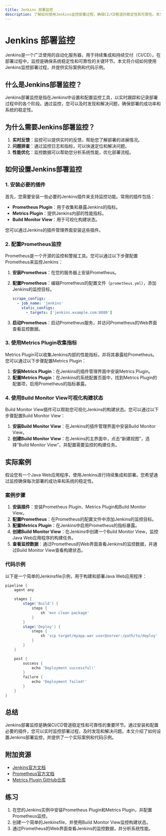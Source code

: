 ```yaml
---
title: Jenkins 部署监控
description: 了解如何使用Jenkins监控部署过程，确保CI/CD管道的稳定性和可靠性。本文适合初学者，包含实际案例和代码示例。
---
```


# Jenkins 部署监控

Jenkins是一个广泛使用的自动化服务器，用于持续集成和持续交付（CI/CD）。在部署过程中，监控是确保系统稳定性和可靠性的关键环节。本文将介绍如何使用Jenkins监控部署过程，并提供实际案例和代码示例。

## 什么是Jenkins部署监控？

Jenkins部署监控是指在Jenkins中设置和配置监控工具，以实时跟踪和记录部署过程中的各个阶段。通过监控，您可以及时发现和解决问题，确保部署的成功率和系统的稳定性。

## 为什么需要Jenkins部署监控？

1. **实时反馈**：监控可以提供实时的反馈，帮助您了解部署的进展情况。
2. **问题排查**：通过监控日志和指标，可以快速定位和解决问题。
3. **性能优化**：监控数据可以帮助您分析系统性能，优化部署流程。

## 如何设置Jenkins部署监控

### 1. 安装必要的插件

首先，您需要安装一些必要的Jenkins插件来支持监控功能。常用的插件包括：

- **Prometheus Plugin**：用于收集和暴露Jenkins的指标。
- **Metrics Plugin**：提供Jenkins内部的性能指标。
- **Build Monitor View**：用于可视化构建状态。

您可以通过Jenkins的插件管理界面安装这些插件。

### 2. 配置Prometheus监控

Prometheus是一个开源的监控和警报工具。您可以通过以下步骤配置Prometheus来监控Jenkins：

1. **安装Prometheus**：在您的服务器上安装Prometheus。
2. **配置Prometheus**：编辑Prometheus的配置文件（`prometheus.yml`），添加Jenkins的监控目标。

   ```yaml
   scrape_configs:
     - job_name: 'jenkins'
       static_configs:
         - targets: ['jenkins.example.com:8080']
   ```

3. **启动Prometheus**：启动Prometheus服务，并访问Prometheus的Web界面查看监控数据。

### 3. 使用Metrics Plugin收集指标

Metrics Plugin可以收集Jenkins内部的性能指标，并将其暴露给Prometheus。您可以通过以下步骤配置Metrics Plugin：

1. **安装Metrics Plugin**：在Jenkins的插件管理界面中安装Metrics Plugin。
2. **配置Metrics Plugin**：在Jenkins的系统配置页面中，找到Metrics Plugin的配置项，启用Prometheus的指标暴露。

### 4. 使用Build Monitor View可视化构建状态

Build Monitor View插件可以帮助您可视化Jenkins的构建状态。您可以通过以下步骤配置Build Monitor View：

1. **安装Build Monitor View**：在Jenkins的插件管理界面中安装Build Monitor View。
2. **创建Build Monitor View**：在Jenkins的主界面中，点击“新建视图”，选择“Build Monitor View”，并配置需要监控的构建任务。

## 实际案例

假设您有一个Java Web应用程序，使用Jenkins进行持续集成和部署。您希望通过监控确保每次部署的成功率和系统的稳定性。

### 案例步骤

1. **安装插件**：安装Prometheus Plugin、Metrics Plugin和Build Monitor View。
2. **配置Prometheus**：在Prometheus的配置文件中添加Jenkins的监控目标。
3. **配置Metrics Plugin**：在Jenkins中启用Prometheus的指标暴露。
4. **创建Build Monitor View**：在Jenkins中创建一个Build Monitor View，监控Java Web应用程序的构建任务。
5. **查看监控数据**：通过Prometheus的Web界面查看Jenkins的监控数据，并通过Build Monitor View查看构建状态。

### 代码示例

以下是一个简单的Jenkinsfile示例，用于构建和部署Java Web应用程序：

```groovy
pipeline {
    agent any

    stages {
        stage('Build') {
            steps {
                sh 'mvn clean package'
            }
        }
        stage('Deploy') {
            steps {
                sh 'scp target/myapp.war user@server:/path/to/deploy'
            }
        }
    }

    post {
        success {
            echo 'Deployment successful!'
        }
        failure {
            echo 'Deployment failed!'
        }
    }
}
```

## 总结

Jenkins部署监控是确保CI/CD管道稳定性和可靠性的重要环节。通过安装和配置必要的插件，您可以实时监控部署过程，及时发现和解决问题。本文介绍了如何设置Jenkins部署监控，并提供了一个实际案例和代码示例。

## 附加资源

- [Jenkins官方文档](https://www.jenkins.io/doc/)
- [Prometheus官方文档](https://prometheus.io/docs/)
- [Metrics Plugin GitHub仓库](https://github.com/jenkinsci/metrics-plugin)

## 练习

1. 在您的Jenkins实例中安装Prometheus Plugin和Metrics Plugin，并配置Prometheus监控。
2. 创建一个简单的Jenkinsfile，并使用Build Monitor View监控构建状态。
3. 通过Prometheus的Web界面查看Jenkins的监控数据，并分析系统性能。
